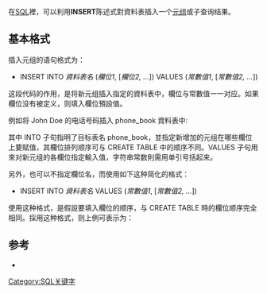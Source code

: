 {{NoteTA
|G1=IT
}}
在[[SQL|SQL]]裡，可以利用'''INSERT'''陈述式對資料表插入一个[[元组|元组]]或子查询结果。
==基本格式==
插入元组的语句格式为：
 
* INSERT INTO ''資料表名'' (''欄位1'', [''欄位2, ... '']) VALUES (''常數值1'', [''常數值2, ...''])

这段代码的作用，是将新元组插入指定的資料表中，欄位与常數值一一对应。如果欄位没有被定义，则填入欄位預設值。

例如将 John Doe 的电话号码插入 phone_book 資料表中:
{{quote|<syntaxhighlight lang="sql">
INSERT INTO phone_book (name, tel_number) VALUES('John Doe', '555-1212');
</syntaxhighlight>}}

其中 INTO 子句指明了目标表名 phone_book，並指定新增加的元组在哪些欄位上要赋值，其欄位排列顺序可与 CREATE TABLE 中的顺序不同。VALUES 子句用來对新元组的各欄位指定輸入值，字符串常数則需用单引号括起来。

另外，也可以不指定欄位名，而使用如下这种简化的格式：

* INSERT INTO ''資料表名'' VALUES (''常數值1'', [''常數值2, ...''])

使用这种格式，是假設要填入欄位的顺序，与 CREATE TABLE 時的欄位顺序完全相同。採用这种格式，则上例可表示为：

{{quote|<syntaxhighlight lang="sql">
INSERT INTO phone_book VALUES ('John Doe', '555-1212');
</syntaxhighlight>}}

==参考==
*{{cite book zh |author=王珊 萨师煊 |title=数据库系统概论 |format=M |edition=4 |location=北京 |publisher=高等教育版社 |date=2006 |pages= |id= ISBN 7-04-019583-6}}

{{SQL}}
{{Databases}}
{{Compu-lang-stub}}

[[Category:SQL关键字|Category:SQL关键字]]